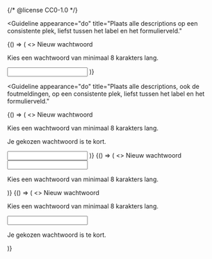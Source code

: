 {/* @license CC0-1.0 */}


<Guideline
  appearance="do"
  title="Plaats alle descriptions op een consistente plek, liefst tussen het label en het formulierveld."
>
  <Canvas language="html">
    {() => (
      <>
        <label htmlFor="wachtwoord1">Nieuw wachtwoord</label>
        <p id="description-wachtwoord1">Kies een wachtwoord van minimaal 8 karakters lang.</p>
        <input id="wachtwoord1" type="password" name="nieuw-wachtwoord" aria-describedby="description-wachtwoord1" />
      </>
    )}
  </Canvas>
</Guideline>

<Guideline
  appearance="do"
  title="Plaats alle descriptions, ook de foutmeldingen, op een consistente plek, liefst tussen het label en het formulierveld."
>
  <Canvas language="html">
    {() => (
      <>
        <label htmlFor="wachtwoord2">Nieuw wachtwoord</label>
        <p id="description-wachtwoord2">Kies een wachtwoord van minimaal 8 karakters lang.</p>
        <p id="error-wachtwoord2">Je gekozen wachtwoord is te kort.</p>
        <input
          id="wachtwoord2"
          type="password"
          name="nieuw-wachtwoord"
          aria-describedby="description-wachtwoord2 error-wachtwoord2"
        />
      </>
    )}
  </Canvas>
</Guideline>

<Guideline appearance="dont" title="Description onder het formulierveld plaatsen.">
  <Canvas language="html">
    {() => (
      <>
        <label htmlFor="wachtwoord3">Nieuw wachtwoord</label>
        <input id="wachtwoord3" type="password" name="nieuw-wachtwoord" aria-describedby="description-wachtwoord3" />
        <p id="description-wachtwoord3">Kies een wachtwoord van minimaal 8 karakters lang.</p>
      </>
    )}
  </Canvas>
</Guideline>

<Guideline appearance="dont" title="Description boven het formulierveld en foutmelding eronder plaatsen.">
  <Canvas language="html">
    {() => (
      <>
        <label htmlFor="wachtwoord4">Nieuw wachtwoord</label>
        <p id="description-wachtwoord4">Kies een wachtwoord van minimaal 8 karakters lang.</p>
        <input
          id="wachtwoord4"
          type="password"
          name="nieuw-wachtwoord"
          aria-describedby="description-wachtwoord4 error-wachtwoord4"
        />
        <p id="error-wachtwoord4">Je gekozen wachtwoord is te kort.</p>
      </>
    )}
  </Canvas>
</Guideline>
